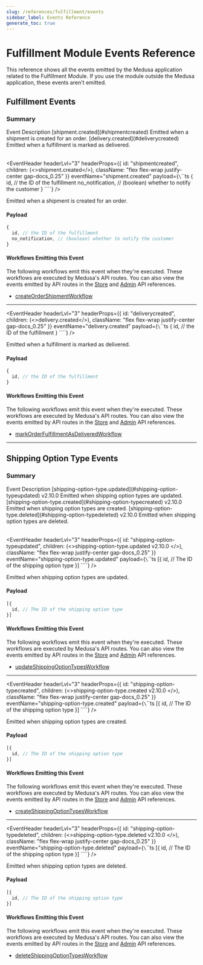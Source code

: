 ```yaml
---
slug: /references/fulfillment/events
sidebar_label: Events Reference
generate_toc: true
---
```



# Fulfillment Module Events Reference

This reference shows all the events emitted by the Medusa application related to the Fulfillment Module. If you use the module outside the Medusa application, these events aren't emitted.

## Fulfillment Events

### Summary

<Table>
  <Table.Header>
    <Table.Row>
      <Table.HeaderCell>
Event
</Table.HeaderCell>
      <Table.HeaderCell>
Description
</Table.HeaderCell>
    </Table.Row>
  </Table.Header>
  <Table.Body>
    <Table.Row>
      <Table.Cell>
[shipment.created](#shipmentcreated)
</Table.Cell>
      <Table.Cell>
Emitted when a shipment is created for an order.
</Table.Cell>
    </Table.Row>
    <Table.Row>
      <Table.Cell>
[delivery.created](#deliverycreated)
</Table.Cell>
      <Table.Cell>
Emitted when a fulfillment is marked as delivered.
</Table.Cell>
    </Table.Row>
  </Table.Body>
</Table>

<EventHeader headerLvl="3" headerProps={{ id: "shipmentcreated", children: (<>shipment.created</>), className: "flex flex-wrap justify-center gap-docs_0.25" }} eventName="shipment.created" payload={`\`\`\`ts
{
  id, // the ID of the fulfillment
  no_notification, // (boolean) whether to notify the customer
}
\`\`\``} />

Emitted when a shipment is created for an order.

#### Payload

```ts
{
  id, // the ID of the fulfillment
  no_notification, // (boolean) whether to notify the customer
}
```

#### Workflows Emitting this Event

The following workflows emit this event when they're executed. These workflows are executed by Medusa's API routes. You can also view the events emitted by API routes in the [Store](https://docs.medusajs.com/api/store) and [Admin](https://docs.medusajs.com/api/admin) API references.

- [createOrderShipmentWorkflow](/references/medusa-workflows/createOrderShipmentWorkflow)

---

<EventHeader headerLvl="3" headerProps={{ id: "deliverycreated", children: (<>delivery.created</>), className: "flex flex-wrap justify-center gap-docs_0.25" }} eventName="delivery.created" payload={`\`\`\`ts
{
  id, // the ID of the fulfillment
}
\`\`\``} />

Emitted when a fulfillment is marked as delivered.

#### Payload

```ts
{
  id, // the ID of the fulfillment
}
```

#### Workflows Emitting this Event

The following workflows emit this event when they're executed. These workflows are executed by Medusa's API routes. You can also view the events emitted by API routes in the [Store](https://docs.medusajs.com/api/store) and [Admin](https://docs.medusajs.com/api/admin) API references.

- [markOrderFulfillmentAsDeliveredWorkflow](/references/medusa-workflows/markOrderFulfillmentAsDeliveredWorkflow)

---

## Shipping Option Type Events

### Summary

<Table>
  <Table.Header>
    <Table.Row>
      <Table.HeaderCell>
Event
</Table.HeaderCell>
      <Table.HeaderCell>
Description
</Table.HeaderCell>
    </Table.Row>
  </Table.Header>
  <Table.Body>
    <Table.Row>
      <Table.Cell>
[shipping-option-type.updated](#shipping-option-typeupdated)
<Tooltip text="This event was added in version v2.10.0"><Badge variant="blue">v2.10.0</Badge></Tooltip>
</Table.Cell>
      <Table.Cell>
Emitted when shipping option types are updated.
</Table.Cell>
    </Table.Row>
    <Table.Row>
      <Table.Cell>
[shipping-option-type.created](#shipping-option-typecreated)
<Tooltip text="This event was added in version v2.10.0"><Badge variant="blue">v2.10.0</Badge></Tooltip>
</Table.Cell>
      <Table.Cell>
Emitted when shipping option types are created.
</Table.Cell>
    </Table.Row>
    <Table.Row>
      <Table.Cell>
[shipping-option-type.deleted](#shipping-option-typedeleted)
<Tooltip text="This event was added in version v2.10.0"><Badge variant="blue">v2.10.0</Badge></Tooltip>
</Table.Cell>
      <Table.Cell>
Emitted when shipping option types are deleted.
</Table.Cell>
    </Table.Row>
  </Table.Body>
</Table>

<EventHeader headerLvl="3" headerProps={{ id: "shipping-option-typeupdated", children: (<>shipping-option-type.updated
<Tooltip text="This event was added in version v2.10.0">
<Badge variant="blue">v2.10.0</Badge>
</Tooltip></>), className: "flex flex-wrap justify-center gap-docs_0.25" }} eventName="shipping-option-type.updated" payload={`\`\`\`ts
[{
  id, // The ID of the shipping option type
}]
\`\`\``} />

Emitted when shipping option types are updated.

#### Payload

```ts
[{
  id, // The ID of the shipping option type
}]
```

#### Workflows Emitting this Event

The following workflows emit this event when they're executed. These workflows are executed by Medusa's API routes. You can also view the events emitted by API routes in the [Store](https://docs.medusajs.com/api/store) and [Admin](https://docs.medusajs.com/api/admin) API references.

- [updateShippingOptionTypesWorkflow](/references/medusa-workflows/updateShippingOptionTypesWorkflow)

---

<EventHeader headerLvl="3" headerProps={{ id: "shipping-option-typecreated", children: (<>shipping-option-type.created
<Tooltip text="This event was added in version v2.10.0">
<Badge variant="blue">v2.10.0</Badge>
</Tooltip></>), className: "flex flex-wrap justify-center gap-docs_0.25" }} eventName="shipping-option-type.created" payload={`\`\`\`ts
[{
  id, // The ID of the shipping option type
}]
\`\`\``} />

Emitted when shipping option types are created.

#### Payload

```ts
[{
  id, // The ID of the shipping option type
}]
```

#### Workflows Emitting this Event

The following workflows emit this event when they're executed. These workflows are executed by Medusa's API routes. You can also view the events emitted by API routes in the [Store](https://docs.medusajs.com/api/store) and [Admin](https://docs.medusajs.com/api/admin) API references.

- [createShippingOptionTypesWorkflow](/references/medusa-workflows/createShippingOptionTypesWorkflow)

---

<EventHeader headerLvl="3" headerProps={{ id: "shipping-option-typedeleted", children: (<>shipping-option-type.deleted
<Tooltip text="This event was added in version v2.10.0">
<Badge variant="blue">v2.10.0</Badge>
</Tooltip></>), className: "flex flex-wrap justify-center gap-docs_0.25" }} eventName="shipping-option-type.deleted" payload={`\`\`\`ts
[{
  id, // The ID of the shipping option type
}]
\`\`\``} />

Emitted when shipping option types are deleted.

#### Payload

```ts
[{
  id, // The ID of the shipping option type
}]
```

#### Workflows Emitting this Event

The following workflows emit this event when they're executed. These workflows are executed by Medusa's API routes. You can also view the events emitted by API routes in the [Store](https://docs.medusajs.com/api/store) and [Admin](https://docs.medusajs.com/api/admin) API references.

- [deleteShippingOptionTypesWorkflow](/references/medusa-workflows/deleteShippingOptionTypesWorkflow)
